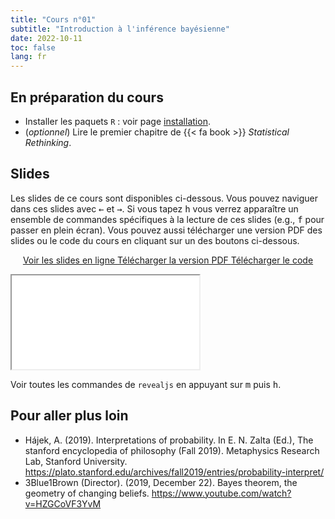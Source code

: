 ```yaml
---
title: "Cours n°01"
subtitle: "Introduction à l'inférence bayésienne"
date: 2022-10-11
toc: false
lang: fr
---
```


## En préparation du cours

- Installer les paquets `R` : voir page [installation](../install.qmd).
- (*optionnel*) Lire le premier chapitre de {{< fa book >}} *Statistical Rethinking*.

## Slides

Les slides de ce cours sont disponibles ci-dessous. Vous pouvez naviguer dans ces slides avec <kbd>←</kbd> et <kbd>→</kbd>. Si vous tapez <kbd>h</kbd> vous verrez apparaître un ensemble de commandes spécifiques à la lecture de ces slides (e.g., <kbd>f</kbd> pour passer en plein écran). Vous pouvez aussi télécharger une version PDF des slides ou le code du cours en cliquant sur un des boutons ci-dessous.

<p class="buttons" style="text-align:center;"><a class="btn btn-danger" target="_blank" href="../slides/html/cours01.html"><i class="fa-solid fa-arrow-up-right-from-square"></i> Voir les slides en ligne </a> <a class="btn btn-danger" target="_blank" href="../slides/pdf/cours01.pdf" role="button"><i class="fa-solid fa-file-pdf"></i> Télécharger la version PDF </a> <a class="btn btn-danger" target="_blank" href="../slides/code/cours01.R"><i class="fa-solid fa-code"></i> Télécharger le code </a> </p>

<div class="ratio ratio-16x9"> <iframe src="../slides/html/cours01.html"></iframe> </div>

::: {.callout-tip}
Voir toutes les commandes de `revealjs` en appuyant sur <kbd>m</kbd> puis <kbd>h</kbd>.
:::

## Pour aller plus loin

- Hájek, A. (2019). Interpretations of probability. In E. N. Zalta (Ed.), The stanford encyclopedia of philosophy (Fall 2019). Metaphysics Research Lab, Stanford University. <https://plato.stanford.edu/archives/fall2019/entries/probability-interpret/>
- 3Blue1Brown (Director). (2019, December 22). Bayes theorem, the geometry of changing beliefs. <https://www.youtube.com/watch?v=HZGCoVF3YvM>
